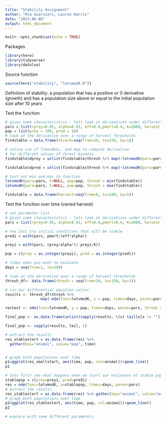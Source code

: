 ```yaml
---
title: "Stability Assignment"
author: "Mia Guarnieri, Lauren Harris"
date: "2023-06-08"
output: html_document
---
```


```r
knitr::opts_chunk$set(echo = TRUE)
```

Packages
```r
library(here)
library(tidyverse)
library(deSolve)
```

Source function
```r
source(here("stability", "lotvmodK.R"))
```

Definition of stability: a population that has a positive or 0 derivative (growth) and has a population size above or equal to the initial population size after 10 years

Test the function
```r
# given some characteristics - lets look at derivatives under different harvest rates
pars = list(rprey=0.95, alpha=0.01, eff=0.6,pmort=0.4, K=2000, harvest = 20)
pop = list(prey = 100, pred = 10)
# look at the derivative over a range of harvest thresholds
findstable = data.frame(thresh=seq(from=10, to=150, by=1))

# notice use of Time=NULL, and map to compute derivative
# for different values of forest biomass
findstable$dprey = unlist(findstable$thresh %>% map(~lotvmodK(pars=pars, t=NULL, pop=pop, thresh = .x)))[[1]]

findstable$dpred = unlist(findstable$thresh %>% map(~lotvmodK(pars=pars, t=NULL, pop=pop, thresh = .x)))[[2]]

# test out min and max in function
lotvmodK(pars=pars, t=NULL, pop=pop, thresh = min(findstable))
lotvmodK(pars=pars, t=NULL, pop=pop, thresh = max(findstable))
```

```r
findstable = data.frame(harvest=seq(from=0, to=100, by=5))

```

Test the function over time (varied harvest)

```r
# set parameter list
# given some characteristics - lets look at derivatives under different harvest rates
pars = list(rprey=0.95, alpha=0.01, eff=0.6,pmort=0.4, K=2000, harvest = 20)

# now lets try initial conditions that will be stable
predi = with(pars, pmort/(eff*alpha)) 

preyi = with(pars, rprey/alpha*(1-preyi/K)) 

pop = c(prey = as.integer(preyi), pred = as.integer(predi))

# times when you want to evaluate
days = seq(from=1, to=100)

# look at the derivative over a range of harvest thresholds
thresh_df<- data.frame(thresh = seq(from=10, to=150, by=1))

# run our differential equation solver
results <- thresh_df$thresh %>% 
                map(~ode(func=lotvmodK, y = pop, times=days, parms=pars, thresh = .x))

restest <- ode(func=lotvmodK, y = pop, times=days, parms=pars, thresh = 50)

final_pop <- as.data.frame(unlist(sapply(results, \(x) tail(x[x != ""], 1))))

final_pop <- sapply(results, tail, 1)

# extract the results
res_stablestart = as.data.frame(res) %>% 
  gather(key="animal", value="pop",-time)


# graph both populations over time
p1=ggplot(res_smallstart, aes(time, pop, col=animal))+geom_line()
p1

# lets first see what happens when we start our estimates of stable populations
stablepop = c(prey=preyi, pred=predi)
res = ode(func=lotvmodK, y=stablepop, times=days, parms=pars)
# estract the results
res_stablestart = as.data.frame(res) %>% gather(key="animal", value="pop",-time)
# graph both populations over time
p2=ggplot(res_stablestart, aes(time, pop, col=animal))+geom_line()
p2

# explore with some different parameters
```